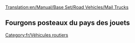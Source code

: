[[Translation:en/Manual/Base Set/Road Vehicles/Mail Trucks]]

{{fr/Vehicule routier|nom     = Fourgon postal MPS
  |img      = en/MPS Mail Truck.png
  |prix     =  4 715£ (9 430$)
  |vitesse  = 48 km/h (30 mph)
  |annualite= 421£ (842$)
  |design   = 1935
  |vie      = 15
  |capacite = 22 sacs de courrier
}}
{{fr/Vehicule routier|nom      = Fourgon postal Reynard
  |img      = en/Reynard Mail Truck.png
  |prix     = 5 535£ (11 070$)
  |vitesse  = 88 km/h (55 mph)
  |annualite= 787£ (1 574$)
  |design  = 1980
  |vie      = 15
  |capacite = 28 sacs de courrier
}}
{{fr/Vehicule routier|nom     = Fourgon postal Perry
  |img      = en/Perry Mail Truck.png
  |prix     = 5 945£ (11 890$)
  |vitesse  = 112 km/h (70 mph)
  |annualite= 1 125£ (2 250$)
  |design  = 2018
  |vie      = 15
  |capacite = 30 sacs de courrier
}}

==Fourgons posteaux du pays des jouets==
{{fr/Vehicule routier|nom      = Fourgon postal MightyMover
  |img      = en/MightyMover Mail Truck.png
  |prix     = *4 715£ (9 430$)
  |vitesse  = 48 km/h ()
  |annualite= 421£ (842$)
  |design  = 1935
  |vie      = 15
  |capacite = 22 sacs de courrier
}}
{{fr/Vehicule routier|nom      = Fourgon postal Powernaught
  |img      = en/Powernaught Mail Truck.png
  |prix     = *6 535£ (11 070$)
  |vitesse  = 88 km/h ()
  |annualite= 787£ (1 574$)
  |design  = 1979
  |vie      = 15
  |capacite = 28 sacs de courrier
}}
{{fr/Vehicule routier|nom     = Fourgon postal Wizzowow
  |img      = en/Wizzowow Mail Truck.png
  |prix     = *6 945£ (11 890$)
  |vitesse  = 112 km/h
  |annualite= 1 125£ (2 250$)
  |design  = 2018
  |vie      = 15
  |capacite = 30 sacs de courrier
}}

[[Category:fr/Véhicules routiers]]